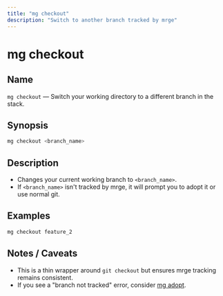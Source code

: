 ```yaml
---
title: "mg checkout"
description: "Switch to another branch tracked by mrge"
---
```


# mg checkout

## Name

`mg checkout` — Switch your working directory to a different branch in the stack.

## Synopsis

```bash
mg checkout <branch_name>
```

## Description

- Changes your current working branch to `<branch_name>`.
- If `<branch_name>` isn't tracked by mrge, it will prompt you to adopt it or use normal git.

## Examples

```bash
mg checkout feature_2
```

## Notes / Caveats

- This is a thin wrapper around `git checkout` but ensures mrge tracking remains consistent.
- If you see a "branch not tracked" error, consider [mg adopt](/reference/mg-adopt).
